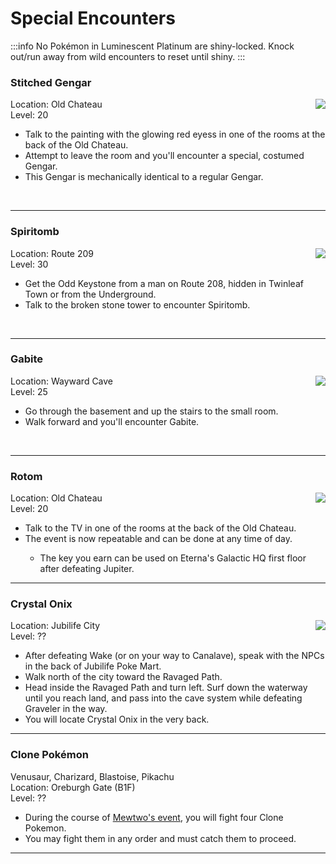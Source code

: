 # Special Encounters
:::info
No Pokémon in Luminescent Platinum are shiny-locked. Knock out/run away from wild encounters to reset until shiny.
:::
<h3>Stitched Gengar</h3>
<img src="https://raw.githubusercontent.com/TeamLumi/luminescent-team/main/static/img/pm0094_01_00_00_L.png" align="right" />Location: Old Chateau<br/>  
Level: 20<br />
<ul><li> Talk to the painting with the glowing red eyess in one of the rooms at the back of the Old Chateau.</li>
<li> Attempt to leave the room and you'll encounter a special, costumed Gengar.</li>
<li> This Gengar is mechanically identical to a regular Gengar.</li></ul><br />
<hr />

<h3>Spiritomb</h3>
<img src="https://raw.githubusercontent.com/TeamLumi/luminescent-team/main/static/img/pm0442_00_00_00_L.png" align="right" />Location: Route 209<br />
Level: 30<br />
<ul><li> Get the Odd Keystone from a man on Route 208, hidden in Twinleaf Town or from the Underground.</li>
<li> Talk to the broken stone tower to encounter Spiritomb.</li></ul><br />
<hr />

<h3>Gabite</h3>
<img src="https://raw.githubusercontent.com/TeamLumi/luminescent-team/main/static/img/pm0444_00_00_00_L.png" align="right" />Location: Wayward Cave<br />
Level: 25<br />
<ul><li> Go through the basement and up the stairs to the small room.</li>
<li> Walk forward and you'll encounter Gabite.</li></ul><br />
<hr />

<h3>Rotom</h3>
<img src="https://raw.githubusercontent.com/TeamLumi/luminescent-team/main/static/img/pm0479_00_02_00_L.png" align="right" />Location: Old Chateau<br />
Level: 20<br />
<ul><li> Talk to the TV in one of the rooms at the back of the Old Chateau.</li>
<li> The event is now repeatable and can be done at any time of day.</li>
<ul><li> The key you earn can be used on Eterna's Galactic HQ first floor after defeating Jupiter.</li></ul></ul>
<hr />
	
<h3>Crystal Onix</h3>
<img src="https://raw.githubusercontent.com/TeamLumi/luminescent-team/main/static/img/pm0095_01_00_00_L.png" align="right" />Location: Jubilife City<br />
Level: ??<br />
<ul><li> After defeating Wake (or on your way to Canalave), speak with the NPCs in the back of Jubilife Poke Mart.</li>
<li> Walk north of the city toward the Ravaged Path.</li>
<li> Head inside the Ravaged Path and turn left. Surf down the waterway until you reach land, and pass into the cave system while defeating Graveler in the way.</li>
<li> You will locate Crystal Onix in the very back.</li></ul>
<hr />
	
<h3>Clone Pokémon</h3>
Venusaur, Charizard, Blastoise, Pikachu<br />
Location: Oreburgh Gate (B1F)<br />
Level: ??<br />
<ul><li> During the course of <a href="https://lumi.mrhe.ro/docs/special-events/legendaries#mewtwo">Mewtwo's event</a>, you will fight four Clone Pokemon.</li>
<li> You may fight them in any order and must catch them to proceed.</li></ul>
<hr />
